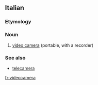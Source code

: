 ==Italian==

===Etymology===
{{prefix|video|camera|gloss2=English|lang=it}}

===Noun===
{{it-noun|videocamer|f|a|e}}

# [[video camera]] (portable, with a recorder)

===See also===
*[[telecamera]]

[[fr:videocamera]]